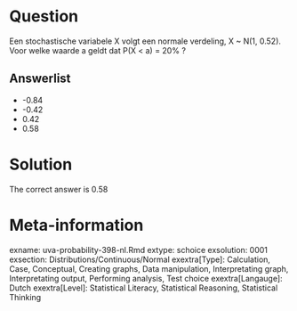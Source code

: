Question
========

Een stochastische variabele X volgt een normale verdeling, X ~ N(1, 0.52). Voor welke waarde a geldt dat P(X < a) = 20% ? 

Answerlist
----------
* -0.84
* -0.42
* 0.42
* 0.58

Solution
========

The correct answer is  0.58 

Meta-information
================
exname: uva-probability-398-nl.Rmd 
extype: schoice 
exsolution: 0001 
exsection: Distributions/Continuous/Normal
exextra[Type]: Calculation, Case, Conceptual, Creating graphs, Data manipulation, Interpretating graph, Interpretating output, Performing analysis, Test choice 
exextra[Langauge]: Dutch 
exextra[Level]: Statistical Literacy, Statistical Reasoning, Statistical Thinking 
